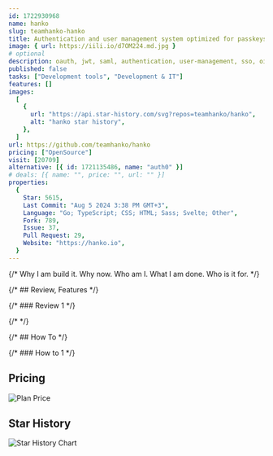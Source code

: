 ```yaml
---
id: 1722930968
name: hanko
slug: teamhanko-hanko
title: Authentication and user management system optimized for passkeys
image: { url: https://iili.io/d7OM224.md.jpg }
# optional
description: oauth, jwt, saml, authentication, user-management, sso, oidc, passwordless, ciam, webauthn, fido2, sign-in-with-apple, sign-in-with-google, passkeys,  ,
published: false
tasks: ["Development tools", "Development & IT"]
features: []
images:
  [
    {
      url: "https://api.star-history.com/svg?repos=teamhanko/hanko",
      alt: "hanko star history",
    },
  ]
url: https://github.com/teamhanko/hanko
pricing: ["OpenSource"]
visit: [20709]
alternative: [{ id: 1721135486, name: "auth0" }]
# deals: [{ name: "", price: "", url: "" }]
properties:
  {
    Star: 5615,
    Last Commit: "Aug 5 2024 3:38 PM GMT+3",
    Language: "Go; TypeScript; CSS; HTML; Sass; Svelte; Other",
    Fork: 789,
    Issue: 37,
    Pull Request: 29,
    Website: "https://hanko.io",
  }
---
```


{/* Why I am build it. Why now. Who am I. What I am done. Who is it for. */}

{/* ## Review, Features */}

{/* ### Review 1 */}

{/* <DetailYoutube videoId="" startTime={0} /> */}

{/* ## How To */}

{/* ### How to 1 */}

## Pricing

<Img
  src="https://p140.p3.n0.cdn.zight.com/items/P8urnyLE/534072c0-0dd2-41bd-9e7a-44fb04492f0c.jpg"
  alt="Plan Price"
/>

## Star History

![Star History Chart](https://api.star-history.com/svg?repos=teamhanko/hanko)
